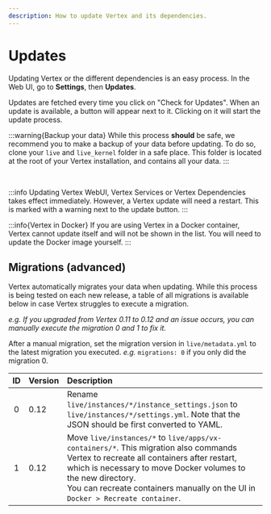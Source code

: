 ```yaml
---
description: How to update Vertex and its dependencies.
---
```


# Updates

Updating Vertex or the different dependencies is an easy process. In the Web UI, go to **Settings**, then **Updates**.

Updates are fetched every time you click on "Check for Updates". When an update is available, a button will appear next to it. Clicking on it will start the update process.

:::warning{Backup your data}
While this process __should__ be safe, we recommend you to make a backup of your data before updating. To do so, clone your `live` and `live_kernel` folder in a safe place. This folder is located at the root of your Vertex installation, and contains all your data.
:::

<br/>

:::info
Updating Vertex WebUI, Vertex Services or Vertex Dependencies takes effect immediately. However, a Vertex update will need a restart. This is marked with a warning next to the update button.
:::

:::info{Vertex in Docker}
If you are using Vertex in a Docker container, Vertex cannot update itself and will not be shown in the list. You will need to update the Docker image yourself.
:::

## Migrations **(advanced)**

Vertex automatically migrates your data when updating.
While this process is being tested on each new release,
a table of all migrations is available below in case Vertex struggles to execute a migration.

*e.g. If you upgraded from Vertex 0.11 to 0.12 and an issue occurs,
you can manually execute the migration 0 and 1 to fix it.*

After a manual migration, set the migration version in `live/metadata.yml` to the latest migration you executed.
*e.g.* `migrations: 0` if you only did the migration 0.

| ID | Version | Description                                                                                                                                                                                                                                                                                |
|:--:|:--------|:-------------------------------------------------------------------------------------------------------------------------------------------------------------------------------------------------------------------------------------------------------------------------------------------|
| 0  | 0.12    | Rename `live/instances/*/instance_settings.json` to `live/instances/*/settings.yml`. Note that the JSON should be first converted to YAML.                                                                                                                                                 |
| 1  | 0.12    | Move `live/instances/*` to `live/apps/vx-containers/*`. This migration also commands Vertex to recreate all containers after restart, which is necessary to move Docker volumes to the new directory.<br/>You can recreate containers manually on the UI in `Docker > Recreate container`. |
